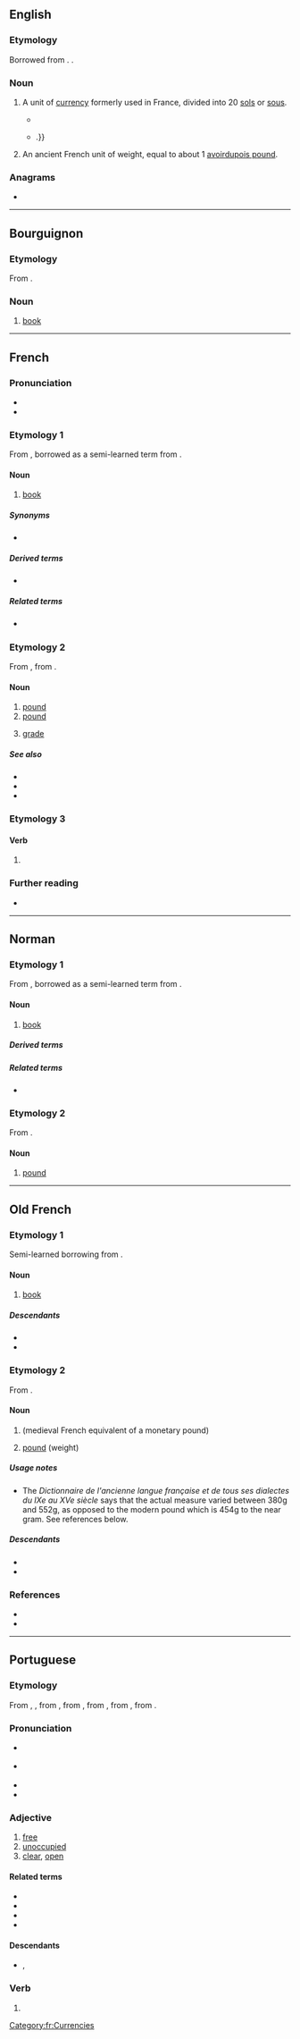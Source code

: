 {{also|livré}}
==English==
{{wikipedia|dab=livre}}

===Etymology===
Borrowed from {{bor|en|fr|livre}}. {{doublet|en|libra}}.

===Noun===
{{en-noun}}

# {{lb|en|historical}} A unit of [[currency]] formerly used in France, divided into 20 [[sol]]s or [[sou]]s.
#* {{quote-book|lang=en|year=1992|author={{w|Hilary Mantel}}|title=A Place of Greater Safety|publisher=Harper Perennial|year_published=2007|page=115|passage=They like to see them awarded comfortable pensions. Is it 700,000 '''livres''' a year to the Polignac family?}}
#* {{quote-book|lang=en|year=2002|author={{w|Colin Jones (historian)|Colin Jones}}|title=The Great Nation|publisher=Penguin|year_published=2003|page=30|passage=He never, it should be noted, totally renounced his inheritance: a critic of the court round, he benefited to the tune of a cool two million '''livres''' a year from royal largesse {{...}}.}}
# {{lb|en|historical}} An ancient French unit of weight, equal to about 1 [[avoirdupois pound]].

===Anagrams===
* {{anagrams|en|a=eilrv|Elvir|Liver|ervil|levir|liver|rivel|viler}}

{{topics|en|France|Units of measure|Currencies}}

----

==Bourguignon==

===Etymology===
From {{inh|roa-brg|la|liber}}.

===Noun===
{{head|roa-brg|noun|g=m|plural|livres}}

# [[book]]

----

==French==

===Pronunciation===
* {{fr-IPA}}
* {{audio|Fr-un livre-fr-ouest.ogg|audio (un livre)|lang=fr}}

===Etymology 1===
From {{inh|fr|fro|livre}}, borrowed as a semi-learned term from {{bor|fr|la|liber|liber, librum}}.

====Noun====
{{fr-noun|m}}

# [[book]]

=====Synonyms=====
* {{l|fr|bouquin}}

=====Derived terms=====
* {{l|fr|livre de poche}}

=====Related terms=====
* {{l|fr|librairie}} {{g|f}}

===Etymology 2===
From {{inh|fr|fro|livre}}, from {{inh|fr|la|libra}}.

====Noun====
{{fr-noun|f}}

# [[pound]] {{gloss|unit of weight}}
# [[pound]] {{gloss|unit of currency}}
# {{lb|fr|Louisiana}} [[grade]] {{gloss|level}}

=====See also=====
* {{l|fr|franc}}
* {{l|fr|sou}}
* {{l|fr|chelin}}

===Etymology 3===

====Verb====
{{head|fr|verb form}}

# {{inflection of|fr|livrer||1//3|s|pres|ind//sub|;|2|s|imp}}

===Further reading===
* {{R:TLFi}}

[[Category:fr:Currencies]]

----

==Norman==

===Etymology 1===
From {{inh|nrf|fro|livre}}, borrowed as a semi-learned term from {{bor|nrf|la|liber|liber, librum}}.

====Noun====
{{nrf-noun|m}}

# {{lb|nrf|Jersey}} [[book]]

=====Derived terms=====
{{der3|nrf|{{l|nrf|garder les livres||to keep books, book-keep}}
|{{l|nrf|livre d'exèrcice||exercise book}}
|{{l|nrf|livre d'priéthes||prayer book}}}}

=====Related terms=====
* {{l|nrf|librairie||bookshop}}

===Etymology 2===
From {{der|nrf|la|libra}}.

====Noun====
{{nrf-noun|f}}

# [[pound]] {{qualifier|unit of measure of mass}}

{{topics|nrf|Units of measure}}

----

==Old French==

===Etymology 1===
Semi-learned borrowing from {{lbor|fro|la|liber|liber, librum|notext=1}}.

====Noun====
{{fro-noun|m}}

# [[book]] {{gloss|collection of sheets of paper in a specific order}}

=====Descendants=====
{{top2}}
* {{desc|fr|livre}}
* {{desc|nrf|livre}}
{{bottom}}

===Etymology 2===
From {{inh|fro|la|libra}}.

====Noun====
{{fro-noun|f}}

# {{l|en|livre}} (medieval French equivalent of a monetary pound)
# [[pound]] (weight)

=====Usage notes=====
* The ''Dictionnaire de l'ancienne langue française et de tous ses dialectes du IXe au XVe siècle'' says that the actual measure varied between 380g and 552g, as opposed to the modern pound which is 454g to the near gram. See references below.

=====Descendants=====
{{top2}}
* {{desc|en|livre|bor=1}}
* {{desc|fr|livre}}
{{bottom}}

===References===
* {{R:Anglo-Norman On-Line Hub}}
* {{R:Godefroy|supplement=1}}

----

==Portuguese==

===Etymology===
From {{inh|pt|roa-opt|livre}}, {{m|roa-opt|libre}}, from {{inh|pt|la|līber}}, from {{inh|pt|itc-ola|loeber}}, from {{inh|pt|itc-pro|*louðeros}}, from {{inh|pt|ine-pro||*h₁lewdʰ-er-os}}, from {{m|ine-pro|*h₁lewdʰ-||people}}.

===Pronunciation===
* {{a|PT}} {{IPA|/ˈli.vɾɨ/|lang=pt}}
* {{a|Brazil}} {{IPA|/ˈli.vɾi/|lang=pt}}
* {{hyph|li|vre|lang=pt}}
* {{audio|Pt-livre.ogg|Audio|lang=pt}}

===Adjective===
{{pt-adj|livr|e}}

# [[free]]
# [[unoccupied]]
# [[clear]], [[open]]

====Related terms====
* {{l|pt|livrar}}
* {{l|pt|liberar}}
* {{l|pt|liberdade}}
* {{l|pt|libertar}}

====Descendants====
* {{desc|pov|livri}}, {{l|pov|libri}}

===Verb===
{{head|pt|verb form}}

# {{pt-verb-form-of|livrar|e}}